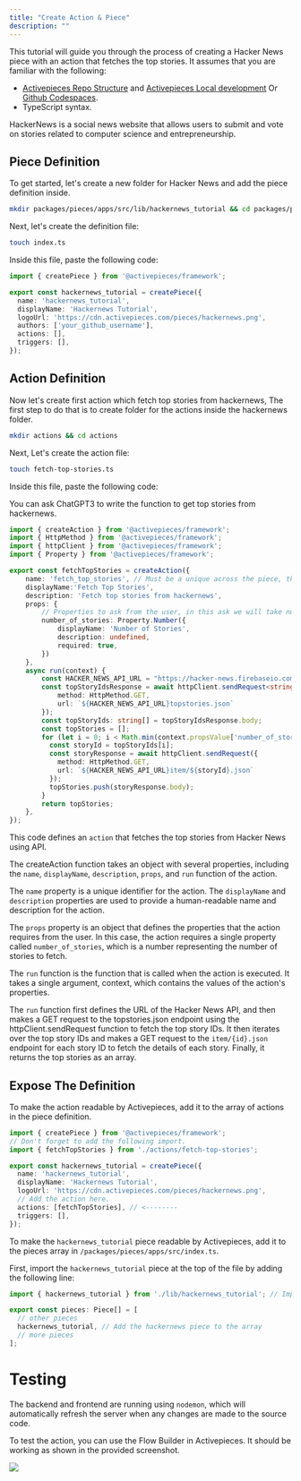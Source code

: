 ```yaml
---
title: "Create Action & Piece"
description: ""
---
```


This tutorial will guide you through the process of creating a Hacker News piece with an action that fetches the top stories. It assumes that you are familiar with the following:

* [Activepieces Repo Structure](../repo-structure) and [Activepieces Local development](../development-setup/local-development) Or [Github Codespaces](../development-setup/codespaces).
* TypeScript syntax.

HackerNews is a social news website that allows users to submit and vote on stories related to computer science and entrepreneurship.

## Piece Definition

To get started, let's create a new folder for Hacker News and add the piece definition inside.

```bash
mkdir packages/pieces/apps/src/lib/hackernews_tutorial && cd packages/pieces/apps/src/lib/hackernews_tutorial
```

Next, let's create the definition file:

```bash
touch index.ts
```

Inside this file, paste the following code:

```ts
import { createPiece } from '@activepieces/framework';

export const hackernews_tutorial = createPiece({
  name: 'hackernews_tutorial',
  displayName: 'Hackernews Tutorial',
  logoUrl: 'https://cdn.activepieces.com/pieces/hackernews.png',
  authors: ['your_github_username'],
  actions: [],
  triggers: [],
});
```

## Action Definition

Now let's create first action which fetch top stories from hackernews, The first step to do that is to create folder for the actions inside the hackernews folder.

```bash
mkdir actions && cd actions
```

Next, Let's create the action file:

```bash
touch fetch-top-stories.ts
```

Inside this file, paste the following code:

<Tip>
You can ask ChatGPT3 to write the function to get top stories from hackernews.
</Tip>

```typescript
import { createAction } from '@activepieces/framework';
import { HttpMethod } from '@activepieces/framework';
import { httpClient } from '@activepieces/framework';
import { Property } from '@activepieces/framework';

export const fetchTopStories = createAction({
	name: 'fetch_top_stories', // Must be a unique across the piece, this shouldn't be changed.
    displayName:'Fetch Top Stories',
    description: 'Fetch top stories from hackernews',
	props: {
        // Properties to ask from the user, in this ask we will take number of
		number_of_stories: Property.Number({
			displayName: 'Number of Stories',
			description: undefined,
			required: true,
		})
	},
	async run(context) {
        const HACKER_NEWS_API_URL = "https://hacker-news.firebaseio.com/v0/";
        const topStoryIdsResponse = await httpClient.sendRequest<string[]>({
			method: HttpMethod.GET,
			url: `${HACKER_NEWS_API_URL}topstories.json`
		});
        const topStoryIds: string[] = topStoryIdsResponse.body;
        const topStories = [];
        for (let i = 0; i < Math.min(context.propsValue['number_of_stories']!, topStoryIds.length); i++) {
          const storyId = topStoryIds[i];
          const storyResponse = await httpClient.sendRequest({
            method: HttpMethod.GET,
            url: `${HACKER_NEWS_API_URL}item/${storyId}.json`
          });
          topStories.push(storyResponse.body);
        }
		return topStories;
	},
});

```

This code defines an `action` that fetches the top stories from Hacker News using API.

The createAction function takes an object with several properties, including the `name`, `displayName`, `description`, `props`, and `run` function of the action.

The `name` property is a unique identifier for the action. The `displayName` and `description` properties are used to provide a human-readable name and description for the action.

The `props` property is an object that defines the properties that the action requires from the user. In this case, the action requires a single property called `number_of_stories`, which is a number representing the number of stories to fetch.

The `run` function is the function that is called when the action is executed. It takes a single argument, context, which contains the values of the action's properties.

The `run` function first defines the URL of the Hacker News API, and then makes a GET request to the topstories.json endpoint using the httpClient.sendRequest function to fetch the top story IDs. It then iterates over the top story IDs and makes a GET request to the `item/{id}.json` endpoint for each story ID to fetch the details of each story. Finally, it returns the top stories as an array.

## Expose The Definition

To make the action readable by Activepieces, add it to the array of actions in the piece definition.

```typescript
import { createPiece } from '@activepieces/framework';
// Don't forget to add the following import.
import { fetchTopStories } from './actions/fetch-top-stories';

export const hackernews_tutorial = createPiece({
  name: 'hackernews_tutorial',
  displayName: 'Hackernews Tutorial',
  logoUrl: 'https://cdn.activepieces.com/pieces/hackernews.png',
  // Add the action here.
  actions: [fetchTopStories], // <--------
  triggers: [],
});
```

To make the `hackernews_tutorial` piece readable by Activepieces, add it to the pieces array in `/packages/pieces/apps/src/index.ts`.

First, import the `hackernews_tutorial` piece at the top of the file by adding the following line:


``` ts
import { hackernews_tutorial } from './lib/hackernews_tutorial'; // Import the hackernews piece

export const pieces: Piece[] = [
  // other pieces
  hackernews_tutorial, // Add the hackernews piece to the array
  // more pieces
];

```

# Testing

The backend and frontend are running using `nodemon`, which will automatically refresh the server when any changes are made to the source code.

To test the action, you can use the Flow Builder in Activepieces. It should be working as shown in the provided screenshot.

<img src="/resources/screenshots/contributing-first-connector.png" />

